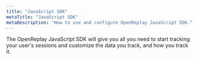 ```yaml
---
title: "JavaScript SDK"
metaTitle: "JavaScript SDK"
metaDescription: "How to use and configure OpenReplay JavaScript SDK."
---
```


The OpenReplay JavaScript SDK will give you all you need to start tracking your user's sessions and customize the data you track, and how you track it.


<div class="grid grid-cols-1 md:grid-cols-12 gap-6 ">
  <ORCard title="Initialize it" url="/sdk/constructor" description="Learn about all the configuration options available to install and initialize the tracker." width="50"/>
  <ORCard title="Know the methods" url="/sdk/methods" description="The list of all public methods you can use to change the way you track your sessions." width="50"/>
</div>
